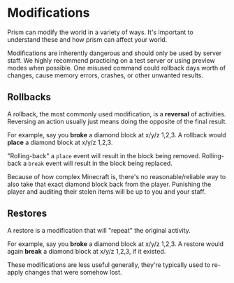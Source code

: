 
# Modifications

Prism can modify the world in a variety of ways. It's important to understand these and how prism can affect your world.

<Callout type='error'>Modifications are inherently dangerous and should only be used by server staff. We highly recommend practicing on a test server or using preview modes when possible. One misused command could rollback days worth of changes, cause memory errors, crashes, or other unwanted results.</Callout>

## Rollbacks

A rollback, the most commonly used modification, is a **reversal** of activities. Reversing an action usually just means doing the opposite of the final result.

For example, say you **broke** a diamond block at x/y/z 1,2,3. A rollback would **place** a diamond block at x/y/z 1,2,3.

"Rolling-back" a `place` event will result in the block being removed. Rolling-back a `break` event will result in the block being replaced. 

Because of how complex Minecraft is, there's no reasonable/reliable way to also take that exact diamond block back from the player. Punishing the player and auditing their stolen items will be up to you and your staff.

## Restores

A restore is a modification that will "repeat" the original activity.

For example, say you **broke** a diamond block at x/y/z 1,2,3. A restore would again **break** a diamond block at x/y/z 1,2,3, if it existed.

These modifications are less useful generally, they're typically used to re-apply changes that were somehow lost.